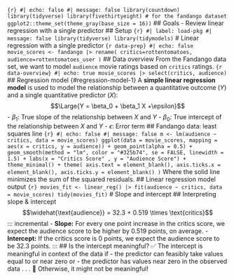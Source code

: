 ```{r} #| echo: false #| message: false library(countdown) library(tidyverse) library(fivethirtyeight) # for the fandango dataset ggplot2::theme_set(theme_gray(base_size = 16)) ``` ## Goals - Review linear regression with a single predictor ## Setup ```{r} #| label: load-pkg #| message: false library(tidyverse) library(tidymodels) ``` # Linear regression with a single predictor ```{r data-prep} #| echo: false movie_scores <- fandango |> rename( critics=rottentomatoes, audience=rottentomatoes_user ) ``` ## Data overview From the Fandango data set, we want to model `audience` movie ratings based on `critics` ratings. ```{r data-overview} #| echo: true movie_scores |> select(critics, audience) ``` ## Regression model {#regression-model-1} A **simple linear regression model** is used to model the relationship between a quantitative outcome ($Y$) and a single quantitative predictor ($X$): $$\Large{Y = \beta_0 + \beta_1 X +\epsilon}$$ - $\beta_1$: True slope of the relationship between $X$ and $Y$ - $\beta_0$: True intercept of the relationship between $X$ and $Y$ - $\epsilon$: Error term ## Fandango data: least squares line ```{r} #| echo: false #| message: false m <- lm(audience ~ critics, data = movie_scores) ggplot(data = movie_scores, mapping = aes(x = critics, y = audience)) + geom_point(alpha = 0.5) + geom_smooth(method = "lm", color = "#325b74", se = FALSE, linewidth = 1.5) + labs(x = "Critics Score" , y = "Audience Score") + theme_minimal() + theme( axis.text = element_blank(), axis.ticks.x = element_blank(), axis.ticks.y = element_blank() ) ``` Where the solid line minimizes the sum of the squared residuals. ## Linear regression model output ```{r} movies_fit <- linear_reg() |> fit(audience ~ critics, data = movie_scores) tidy(movies_fit) ``` # Slope and intercept ## Interpreting slope & intercept $$\widehat{\text{audience}} = 32.3 + 0.519 \times \text{critics}$$ ::: incremental - **Slope:** For every one point increase in the critics score, we expect the audience score to be higher by 0.519 points, on average. - **Intercept:** If the critics score is 0 points, we expect the audience score to be 32.3 points. ::: ## Is the intercept meaningful? ✅ The intercept is meaningful in context of the data if - the predictor can feasibly take values equal to or near zero or - the predictor has values near zero in the observed data . . . 🛑 Otherwise, it might not be meaningful!